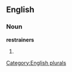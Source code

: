 ==English==

===Noun===
'''restrainers'''

# {{plural of|[[restrainer]]}}

[[Category:English plurals]]